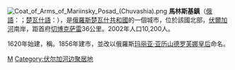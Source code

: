 {{coord|56|07|N|47|43|E|type:city|display=title}}
[[File:Coat_of_Arms_of_Mariinsky_Posad_(Chuvashia).png|right]]
'''馬林斯基鎮'''（[[俄語|俄語]]：'''{{lang|ru|Марии́нский Поса́д}}'''；[[楚瓦什語|楚瓦什語]]：'''{{lang|cv|Сĕнтĕрвăрри}}'''），是[[俄羅斯|俄羅斯]][[楚瓦什共和國|楚瓦什共和國]]的一個城市，位於該國北部，[[伏爾加河|伏爾加河]]南岸，距首府[[切博克萨雷|切博克萨雷]]36公里。2002年人口10,200人。

1620年始建，稱{{lang|ru|Сундырь}}。1856年建市，並改以俄羅斯[[玛丽亚·亚历山德罗芙娜皇后|玛丽亚·亚历山德罗芙娜皇后]]命名。

{{楚瓦什共和國行政區劃}}

[[Category:楚瓦什共和國城市|М]]
[[Category:伏尔加河边聚居地|Category:伏尔加河边聚居地]]